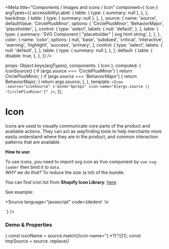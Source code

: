 

<Meta
  title="Components / Images and icons / Icon"
  component={ Icon }
  argTypes={{
    accessibilityLabel: {
      table: {
        type: { summary: null },
      },
    },
    backdrop: {
      table: {
        type: { summary: null },
      },
    },
    source: {
      name: 'source',
      defaultValue: 'CirclePlusMinor',
      options: [
        'CirclePlusMinor',
        'BehaviorMajor',
        'placeholder',
      ],
      control: {
        type: 'select',
        labels: {
          null: 'default',
        },
      },
      table: {
        type: {
          summary: 'SVG Component | "placeholder" | svg html string',
        },
      },
    },
    color: {
      name: 'color',
      options: [
        null,
        'base',
        'subdued',
        'critical',
        'interactive',
        'warning',
        'highlight',
        'success',
        'primary',
      ],
      control: {
        type: 'select',
        labels: {
          null: 'default',
        },
      },
      table: {
        type: {
          summary: null
        },
      },
    },
    default: {
      table: {
        disable: true,
      },
    },
  }}
/>

  props: Object.keys(argTypes),
  components: { Icon },
  computed: {
    iconSource() {
      if (args.source === 'CirclePlusMinor') {
        return CirclePlusMinor;
      }
      if (args.source === 'BehaviorMajor') {
        return BehaviorMajor;
      }
      return args.source;
    },
  },
  template: `<Icon :source="iconSource" v-bind="$props" icon-name="${args.source || 'CirclePlusMinor'}" />`,
});

# Icon

Icons are used to visually communicate core parts of the product and available actions.
They can act as wayfinding tools to help merchants more easily understand where they are in the product,
and common interaction patterns that are available.

**How to use:**

To use icons, you need to import svg icon as Vue component by `vue-svg-loader` then bind it to `data`.<br/>
*WHY we do that?* To reduce the size (a lot) of the bundle.

You can find icon list from **Shopify Icon Library**: [here](https://polaris-icons.shopify.com/).

See example:

<Source
  language="javascript"
  code={dedent`
  <template>
    <Icon :source="iconCirclePlusMinor" />
  </template>\n
  <script>
  \/\/ Change \`CirclePlusMinor\` to icon name from Shopify Icon Library
  \/\/ OR if you config \`vue-svg-loader\` in vue.config.js
  \/\/ import CirclePlusMinor from '@shopify/polaris-icons/dist/svg/CirclePlusMinor.svg';\n
    data() {
      return {
        iconCirclePlusMinor: CirclePlusMinor,
      };
    },
  };
  </script>
  `}
/>

### **Demo & Properties**

<Canvas>
  <Story
    name="Icon"
    height="30px"
    parameters={{
      docs: {
        transformSource: (source) => {
          const iconName = source.match(/icon-name="(.*?)"/)[1];
          const tmpSource = source
            .replace(/<template>/, '')
            .replace(/<\/template>/, '')
            .replace(/icon-name=".*?"/, '')
            .replace(/source='(.*)'/, `source="icon${iconName}"`);
          if (iconName === 'placeholder') {
            return tmpSource;
          }
          const fullSource = dedent`
            data() {
              return {
                icon${iconName}: ${iconName},
              };
            },
          ${tmpSource}
          `;
          return fullSource;
        },
      },
    }}
  >
    {Template.bind({})}
  </Story>
</Canvas>

<ArgsTable story="Icon" />
